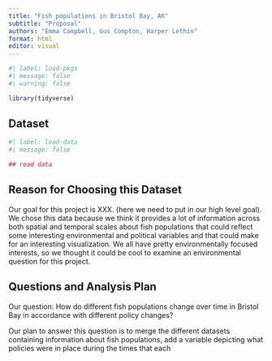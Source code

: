 ```yaml
---
title: "Fish populations in Bristol Bay, AK"
subtitle: "Proposal"
authors: "Emma Campbell, Gus Compton, Harper Lethin"
format: html
editor: visual
---
```


```r
#| label: load-pkgs
#| message: false
#| warning: false

library(tidyverse)
```

## Dataset

```r
#| label: load-data
#| message: false

## read data 
```

## Reason for Choosing this Dataset

Our goal for this project is XXX. (here we need to put in our high level goal). We chose this data because we think it provides a lot of information across both spatial and temporal scales about fish populations that could reflect some interesting environmental and political variables and that could make for an interesting visualization. We all have pretty environmentally focused interests, so we thought it could be cool to examine an environmental question for this project.

## Questions and Analysis Plan

Our question: How do different fish populations change over time in Bristol Bay in accordance with different policy changes? 

Our plan to answer this question is to merge the different datasets containing information about fish populations, add a variable depicting what policies were in place during the times that each 
